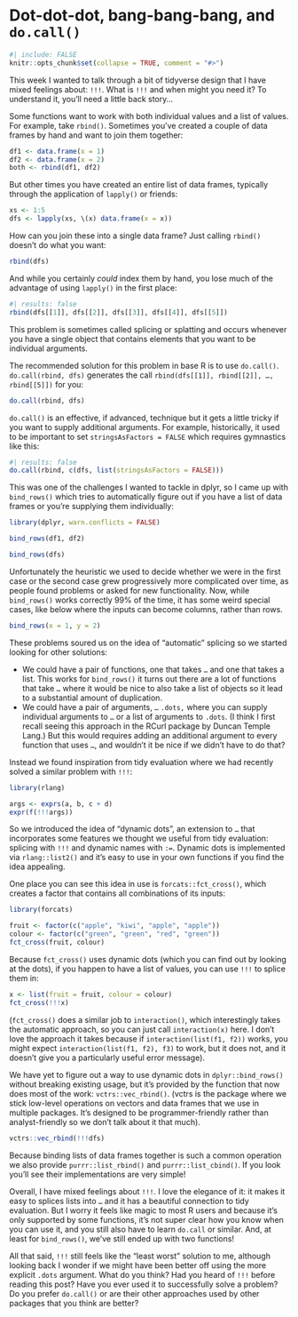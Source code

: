 # Dot-dot-dot, bang-bang-bang, and `do.call()`

```r
#| include: FALSE
knitr::opts_chunk$set(collapse = TRUE, comment = "#>")
```

This week I wanted to talk through a bit of tidyverse design that I have mixed feelings about: `!!!`.
What is `!!!` and when might you need it?
To understand it, you'll need a little back story...

Some functions want to work with both individual values and a list of values.
For example, take `rbind()`.
Sometimes you've created a couple of data frames by hand and want to join them together:

```r
df1 <- data.frame(x = 1)
df2 <- data.frame(x = 2)
both <- rbind(df1, df2)
```

But other times you have created an entire list of data frames, typically through the application of `lapply()` or friends:

```r
xs <- 1:5
dfs <- lapply(xs, \(x) data.frame(x = x))
```

How can you join these into a single data frame?
Just calling `rbind()` doesn't do what you want:

```r
rbind(dfs)
```

And while you certainly *could* index them by hand, you lose much of the advantage of using `lapply()` in the first place:

```r
#| results: false
rbind(dfs[[1]], dfs[[2]], dfs[[3]], dfs[[4]], dfs[[5]])
```

This problem is sometimes called splicing or splatting and occurs whenever you have a single object that contains elements that you want to be individual arguments.

The recommended solution for this problem in base R is to use `do.call()`.
`do.call(rbind, dfs)` generates the call `rbind(dfs[[1]], rbind[[2]], …, rbind[[5]])` for you:

```r
do.call(rbind, dfs)
```

`do.call()` is an effective, if advanced, technique but it gets a little tricky if you want to supply additional arguments.
For example, historically, it used to be important to set `stringsAsFactors = FALSE` which requires gymnastics like this:

```r
#| results: false
do.call(rbind, c(dfs, list(stringsAsFactors = FALSE)))
```

This was one of the challenges I wanted to tackle in dplyr, so I came up with `bind_rows()` which tries to automatically figure out if you have a list of data frames or you're supplying them individually:

```r
library(dplyr, warn.conflicts = FALSE)

bind_rows(df1, df2)

bind_rows(dfs)
```

Unfortunately the heuristic we used to decide whether we were in the first case or the second case grew progressively more complicated over time, as people found problems or asked for new functionality.
Now, while `bind_rows()` works correctly 99% of the time, it has some weird special cases, like below where the inputs can become columns, rather than rows.

```r
bind_rows(x = 1, y = 2)
```

These problems soured us on the idea of "automatic" splicing so we started looking for other solutions:

-   We could have a pair of functions, one that takes `…` and one that takes a list. This works for `bind_rows()` it turns out there are a lot of functions that take `…` where it would be nice to also take a list of objects so it lead to a substantial amount of duplication.
-   We could have a pair of arguments, `…` `.dots,` where you can supply individual arguments to `…` or a list of arguments to `.dots`. (I think I first recall seeing this approach in the RCurl package by Duncan Temple Lang.) But this would requires adding an additional argument to every function that uses `…`, and wouldn't it be nice if we didn't have to do that?

Instead we found inspiration from tidy evaluation where we had recently solved a similar problem with `!!!`:

```r
library(rlang)

args <- exprs(a, b, c + d)
expr(f(!!!args))
```

So we introduced the idea of "dynamic dots", an extension to `…` that incorporates some features we thought we useful from tidy evaluation: splicing with `!!!` and dynamic names with `:=`.
Dynamic dots is implemented via `rlang::list2()` and it's easy to use in your own functions if you find the idea appealing.

One place you can see this idea in use is `forcats::fct_cross()`, which creates a factor that contains all combinations of its inputs:

```r
library(forcats)

fruit <- factor(c("apple", "kiwi", "apple", "apple"))
colour <- factor(c("green", "green", "red", "green"))
fct_cross(fruit, colour)
```

Because `fct_cross()` uses dynamic dots (which you can find out by looking at the dots), if you happen to have a list of values, you can use `!!!` to splice them in:

```r
x <- list(fruit = fruit, colour = colour)
fct_cross(!!!x)
```

(`fct_cross()` does a similar job to `interaction()`, which interestingly takes the automatic approach, so you can just call `interaction(x)` here.
I don't love the approach it takes because if `interaction(list(f1, f2))` works, you might expect `interaction(list(f1, f2), f3)` to work, but it does not, and it doesn't give you a particularly useful error message).

We have yet to figure out a way to use dynamic dots in `dplyr::bind_rows()` without breaking existing usage, but it's provided by the function that now does most of the work: `vctrs::vec_rbind()`.
(vctrs is the package where we stick low-level operations on vectors and data frames that we use in multiple packages. It's designed to be programmer-friendly rather than analyst-friendly so we don't talk about it that much).

```r
vctrs::vec_rbind(!!!dfs)
```

Because binding lists of data frames together is such a common operation we also provide `purrr::list_rbind()` and `purrr::list_cbind()`.
If you look you'll see their implementations are very simple!

Overall, I have mixed feelings about `!!!`.
I love the elegance of it: it makes it easy to splices lists into `…` and it has a beautiful connection to tidy evaluation.
But I worry it feels like magic to most R users and because it's only supported by some functions, it's not super clear how you know when you can use it, and you still also have to learn `do.call` or similar.
And, at least for `bind_rows()`, we've still ended up with two functions!

All that said, `!!!` still feels like the "least worst" solution to me, although looking back I wonder if we might have been better off using the more explicit `.dots` argument.
What do you think?
Had you heard of `!!!` before reading this post?
Have you ever used it to successfully solve a problem?
Do you prefer `do.call()` or are their other approaches used by other packages that you think are better?
